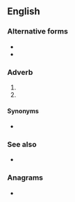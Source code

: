 {{also|pKa}}
==English==

===Alternative forms===
* {{l|en|P.K.A.}}
* {{l|en|p/k/a}}

===Adverb===
{{en-adv}}

# {{initialism of|[[professionally]] [[known]] [[as]]|lang=en}}
# {{initialism of|[[previously]] [[known]] [[as]]|lang=en}}

====Synonyms====
* {{l|en|FKA}}

===See also===
* {{l|en|AKA}}

===Anagrams===
* {{anagrams|en|Pak.|pak}}